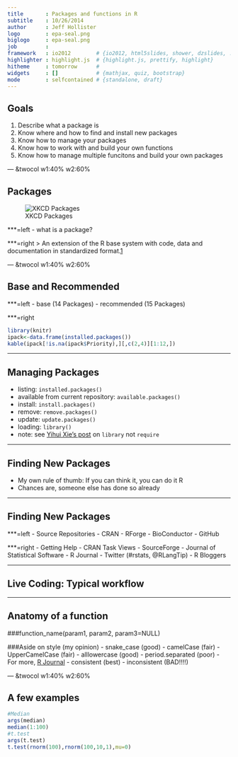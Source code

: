 ---
title       : Packages and functions in R
subtitle    : 10/26/2014
author      : Jeff Hollister
logo        : epa-seal.png
biglogo     : epa-seal.png
job         : 
framework   : io2012        # {io2012, html5slides, shower, dzslides, ...}
highlighter : highlight.js  # {highlight.js, prettify, highlight}
hitheme     : tomorrow      # 
widgets     : []            # {mathjax, quiz, bootstrap}
mode        : selfcontained # {standalone, draft}
---

## Goals

1. Describe what a package is
2. Know where and how to find and install new packages
3. Know how to manage your packages
4. Know how to work with and build your own functions
5. Know how to manage multiple funcitons and build your own packages

--- &twocol w1:40% w2:60%

## Packages

![XKCD Packages](http://imgs.xkcd.com/comics/packages.png)

***=left
- what is a package?

***=right
> An extension of the R base system with code, data and documentation in standardized
format.[1](http://cran.r-project.org/doc/contrib/Leisch-CreatingPackages.pdf)



--- &twocol w1:40% w2:60%

## Base and Recommended

***=left
- base (14 Packages)
- recommended (15 Packages)

***=right

```{r echo=FALSE,results='asis'}
library(knitr)
ipack<-data.frame(installed.packages())
kable(ipack[!is.na(ipack$Priority),][,c(2,4)][1:12,])
```

--- 

## Managing Packages


- listing: `installed.packages()`
- available from current repository: `available.packages()`
- install: `install.packages()`
- remove: `remove.packages()`
- update: `update.packages()`
- loading: `library()` 
 - note: see [Yihui Xie's post](http://yihui.name/en/2014/07/library-vs-require/) on `library` not `require`

---

## Finding New Packages

- My own rule of thumb:  If you can think it, you can do it R
- Chances are, someone else has done so already



---

## Finding New Packages

***=left
- Source Repositories
 - CRAN
 - RForge
 - BioConductor
 - GitHub
 
***=right
- Getting Help
 - CRAN Task Views
 - SourceForge
 - Journal of Statistical Software
 - R Journal
 - Twitter (#rstats, @RLangTip)
 - R Bloggers
 
---

## Live Coding: Typical workflow

---

## Anatomy of a function

###function_name(param1, param2, param3=NULL)

###Aside on style (my opinion)
- snake_case (good)
- camelCase (fair)
- UpperCamelCase (fair)
- alllowercase (good)
- period.separated (poor)
- For more, [R Journal](http://journal.r-project.org/archive/2012-2/RJournal_2012-2_Baaaath.pdf)
- consistent (best)
- inconsistent (BAD!!!!)

--- &twocol w1:40% w2:60%

## A few examples

```{r}
#Median
args(median)
median(1:100)
#t.test
args(t.test)
t.test(rnorm(100),rnorm(100,10,1),mu=0)
```

